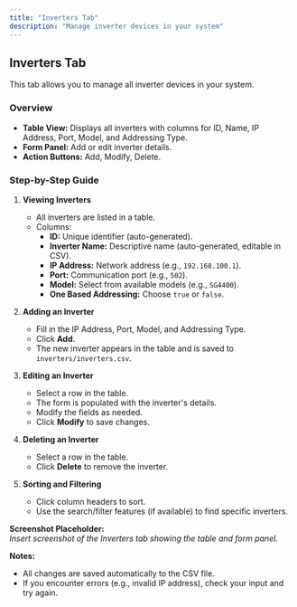 ```yaml
---
title: "Inverters Tab"
description: "Manage inverter devices in your system"
---
```


## Inverters Tab

This tab allows you to manage all inverter devices in your system.

### Overview

- **Table View:** Displays all inverters with columns for ID, Name, IP Address, Port, Model, and Addressing Type.
- **Form Panel:** Add or edit inverter details.
- **Action Buttons:** Add, Modify, Delete.

### Step-by-Step Guide

1. **Viewing Inverters**
   - All inverters are listed in a table.
   - Columns:  
     - **ID:** Unique identifier (auto-generated).
     - **Inverter Name:** Descriptive name (auto-generated, editable in CSV).
     - **IP Address:** Network address (e.g., `192.168.100.1`).
     - **Port:** Communication port (e.g., `502`).
     - **Model:** Select from available models (e.g., `SG4400`).
     - **One Based Addressing:** Choose `true` or `false`.

2. **Adding an Inverter**
   - Fill in the IP Address, Port, Model, and Addressing Type.
   - Click **Add**.
   - The new inverter appears in the table and is saved to `inverters/inverters.csv`.

3. **Editing an Inverter**
   - Select a row in the table.
   - The form is populated with the inverter's details.
   - Modify the fields as needed.
   - Click **Modify** to save changes.

4. **Deleting an Inverter**
   - Select a row in the table.
   - Click **Delete** to remove the inverter.

5. **Sorting and Filtering**
   - Click column headers to sort.
   - Use the search/filter features (if available) to find specific inverters.

**Screenshot Placeholder:**  
*Insert screenshot of the Inverters tab showing the table and form panel.*

**Notes:**
- All changes are saved automatically to the CSV file.
- If you encounter errors (e.g., invalid IP address), check your input and try again.